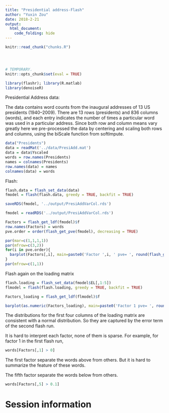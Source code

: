 ```yaml
---
title: "Presidential address-Flash"
author: "Yuxin Zou"
date: 2018-2-21
output: 
  html_document:
    code_folding: hide
---
```


```r
knitr::read_chunk("chunks.R")
```

<!-- Update knitr chunk options -->
```r
```

<!-- Insert the date the file was last updated -->
```r
```

<!-- Insert the code version (Git commit SHA1) if Git repository exists and R
 package git2r is installed -->
```r
```

```r
# TEMPORARY.
knitr::opts_chunk$set(eval = TRUE)
```

```r
library(flashr); library(R.matlab)
library(denoiseR)
```

Presidential Address data:

The data contains word counts from the inaugural addresses of 13 US presidents (1940–2009). There are 13 rows (presidents) and 836 columns (words), and each entry indicates the number of times a particular word was used in a particular address. Since both row and column means vary greatly here we pre-processed the data by centering and scaling both rows and columns, using the biScale function from softImpute.

```r
data("Presidents")
data = readMat('../data/PresiAdd.mat')
data = data$Yscaled
words = row.names(Presidents)
names = colnames(Presidents)
row.names(data) = names
colnames(data) = words
```

Flash:
```r
flash.data = flash_set_data(data)
fmodel = flash(flash.data, greedy = TRUE, backfit = TRUE)

saveRDS(fmodel, '../output/PresiAddVarCol.rds')
```

```r
fmodel = readRDS('../output/PresiAddVarCol.rds')
```

```r
Factors = flash_get_ldf(fmodel)$f
row.names(Factors) = words
pve.order = order(flash_get_pve(fmodel), decreasing = TRUE)
```
```r
par(mar=c(1,1,1,1))
par(mfrow=c(3,2))
for(i in pve.order){
  barplot(Factors[,i], main=paste0('Factor ',i, ' pve= ', round(flash_get_pve(fmodel)[i],3)), las=2, names='')
}
par(mfrow=c(1,1))
```

Flash again on the loading matrix
```r
flash.loading = flash_set_data(fmodel$EL[,1:5])
flmodel = flash(flash.loading, greedy = TRUE, backfit = TRUE)
```
```r
Factors_loading = flash_get_ldf(flmodel)$f
```
```r
barplot(as.numeric(Factors_loading), main=paste0('Factor 1 pve= ', round(flash_get_pve(flmodel),3)), las=2, cex.names = 0.4, names='')
```

The distributions for the first four columns of the loading matrix are consistent with a normal distribution. So they are captured by the error term of the second flash run.

It is hard to interpret each factor, none of them is sparse. For example, for factor 1 in the first flash run,
```r
words[Factors[,1] > 0]
```

The first factor separate the words above from others. But it is hard to summarize the feature of these words.

The fifth factor separate the words below from others.
```r
words[Factors[,5] > 0.1]
```


# Session information

<!-- Insert the session information into the document -->
```r
```
